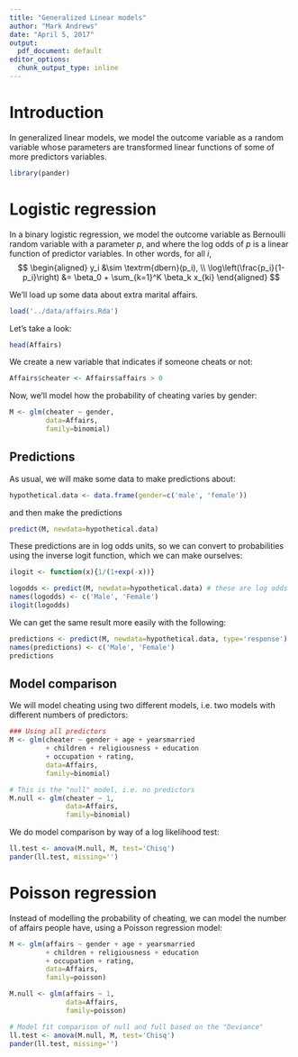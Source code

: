 ```yaml
---
title: "Generalized Linear models"
author: "Mark Andrews"
date: "April 5, 2017"
output:
  pdf_document: default
editor_options:
  chunk_output_type: inline
---
```


# Introduction

In generalized linear models, we model the outcome variable as a random variable whose parameters are transformed linear functions of some of more predictors variables. 

```r
library(pander)
```


# Logistic regression

In a binary logistic regression, we model the outcome variable as Bernoulli random variable with a parameter $p$, and where the log odds of $p$ is a linear function of predictor variables. In other words, for all $i$,
$$
\begin{aligned}
  y_i &\sim \textrm{dbern}(p_i), \\
  \log\left(\frac{p_i}{1-p_i}\right) &= \beta_0 + \sum_{k=1}^K \beta_k x_{ki}  
\end{aligned}
$$

We'll load up some data about extra marital affairs. 
```r
load('../data/affairs.Rda')
```

Let's take a look:
```r
head(Affairs)
```
We create a new variable that indicates if someone cheats or not:
```r
Affairs$cheater <- Affairs$affairs > 0
```

Now, we'll model how the probability of cheating varies by gender:
```r
M <- glm(cheater ~ gender, 
         data=Affairs, 
         family=binomial)
```

## Predictions
As usual, we will make some data to make predictions about:
```r
hypothetical.data <- data.frame(gender=c('male', 'female'))
```
and then make the predictions
```r
predict(M, newdata=hypothetical.data)
```
These predictions are in log odds units, so we can convert to probabilities using the inverse logit function, which we can make ourselves:
```r
ilogit <- function(x){1/(1+exp(-x))}

logodds <- predict(M, newdata=hypothetical.data) # these are log odds
names(logodds) <- c('Male', 'Female')
ilogit(logodds)
```

We can get the same result more easily with the following:
```r
predictions <- predict(M, newdata=hypothetical.data, type='response') 
names(predictions) <- c('Male', 'Female')
predictions
```

## Model comparison

We will model cheating using two different models, i.e. two models with different numbers of predictors:

```r
### Using all predictors
M <- glm(cheater ~ gender + age + yearsmarried
         + children + religiousness + education
         + occupation + rating, 
         data=Affairs, 
         family=binomial)

# This is the "null" model, i.e. no predictors
M.null <- glm(cheater ~ 1, 
              data=Affairs, 
              family=binomial)
```

We do model comparison by way of a log likelihood test:
```r
ll.test <- anova(M.null, M, test='Chisq')
pander(ll.test, missing='')
```


# Poisson regression

Instead of modelling the probability of cheating, we can model the number of affairs people have, using a Poisson regression model:

```r
M <- glm(affairs ~ gender + age + yearsmarried
         + children + religiousness + education
         + occupation + rating, 
         data=Affairs, 
         family=poisson)

M.null <- glm(affairs ~ 1, 
              data=Affairs, 
              family=poisson)

# Model fit comparison of null and full based on the "Deviance"
ll.test <- anova(M.null, M, test='Chisq')
pander(ll.test, missing='')
```





